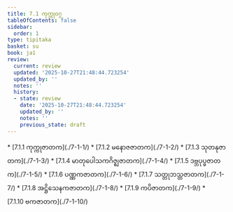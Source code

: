 ```yaml
---
title: 7.1 ကုက္ကုဝဂ္ဂ
tableOfContents: false
sidebar:
  order: 1
type: tipitaka
basket: su
book: ja1
review:
  current: review
  updated: '2025-10-27T21:48:44.723254'
  updated_by: ''
  notes: ''
  history:
  - state: review
    date: '2025-10-27T21:48:44.723254'
    updated_by: ''
    notes: ''
    previous_state: draft
---
```



<ReviewStatus review={frontmatter.review} showDetails={true} />

<HypothesisAnnotation frontmatter={frontmatter} />

<DynamicBreadcrumb />



<TableOfContents book="ja1" section="7.1">
* [7.1.1 ကုက္ကုဇာတက](./7-1-1/)
* [7.1.2 မနောဇဇာတက](./7-1-2/)
* [7.1.3 သုတနုဇာတက](./7-1-3/)
* [7.1.4 မာတုပေါသကဂိဇ္ဈဇာတက](./7-1-4/)
* [7.1.5 ဒဗ္ဘပုပ္ဖဇာတက](./7-1-5/)
* [7.1.6 ပဏ္ဏကဇာတက](./7-1-6/)
* [7.1.7 သတ္တုဘသ္တဇာတက](./7-1-7/)
* [7.1.8 အဋ္ဌိသေနကဇာတက](./7-1-8/)
* [7.1.9 ကပိဇာတက](./7-1-9/)
* [7.1.10 ဗကဇာတက](./7-1-10/)
</TableOfContents>